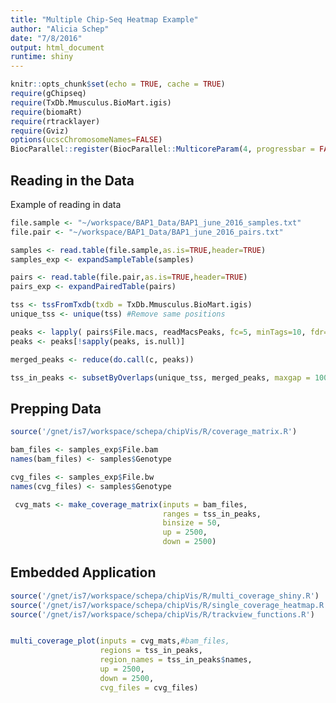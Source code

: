 ```yaml
---
title: "Multiple Chip-Seq Heatmap Example"
author: "Alicia Schep"
date: "7/8/2016"
output: html_document
runtime: shiny
---
```


```r
knitr::opts_chunk$set(echo = TRUE, cache = TRUE)
require(gChipseq)
require(TxDb.Mmusculus.BioMart.igis)
require(biomaRt)
require(rtracklayer)
require(Gviz)
options(ucscChromosomeNames=FALSE)
BiocParallel::register(BiocParallel::MulticoreParam(4, progressbar = FALSE))

```

## Reading in the Data

Example of reading in data

```r


file.sample <- "~/workspace/BAP1_Data/BAP1_june_2016_samples.txt"
file.pair <- "~/workspace/BAP1_Data/BAP1_june_2016_pairs.txt"

samples <- read.table(file.sample,as.is=TRUE,header=TRUE)
samples_exp <- expandSampleTable(samples)

pairs <- read.table(file.pair,as.is=TRUE,header=TRUE)
pairs_exp <- expandPairedTable(pairs)

tss <- tssFromTxdb(txdb = TxDb.Mmusculus.BioMart.igis)
unique_tss <- unique(tss) #Remove same positions

peaks <- lapply( pairs$File.macs, readMacsPeaks, fc=5, minTags=10, fdr=0.1)
peaks <- peaks[!sapply(peaks, is.null)]

merged_peaks <- reduce(do.call(c, peaks))

tss_in_peaks <- subsetByOverlaps(unique_tss, merged_peaks, maxgap = 1000)

```

## Prepping Data
```r
source('/gnet/is7/workspace/schepa/chipVis/R/coverage_matrix.R')

bam_files <- samples_exp$File.bam
names(bam_files) <- samples$Genotype

cvg_files <- samples_exp$File.bw
names(cvg_files) <- samples$Genotype

 cvg_mats <- make_coverage_matrix(inputs = bam_files,
                                  ranges = tss_in_peaks,
                                  binsize = 50,
                                  up = 2500,
                                  down = 2500)

```


## Embedded Application


```r

source('/gnet/is7/workspace/schepa/chipVis/R/multi_coverage_shiny.R')
source('/gnet/is7/workspace/schepa/chipVis/R/single_coverage_heatmap.R')
source('/gnet/is7/workspace/schepa/chipVis/R/trackview_functions.R')


multi_coverage_plot(inputs = cvg_mats,#bam_files, 
                    regions = tss_in_peaks, 
                    region_names = tss_in_peaks$names, 
                    up = 2500, 
                    down = 2500,
                    cvg_files = cvg_files)

```




